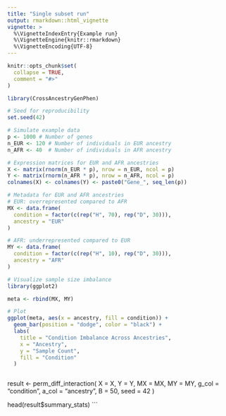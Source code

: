 ```yaml
---
title: "Single subset run"
output: rmarkdown::html_vignette
vignette: >
  %\VignetteIndexEntry{Example run}
  %\VignetteEngine{knitr::rmarkdown}
  %\VignetteEncoding{UTF-8}
---
```


```r
knitr::opts_chunk$set(
  collapse = TRUE,
  comment = "#>"
)
```

```r
library(CrossAncestryGenPhen)

# Seed for reproducibility
set.seed(42)

# Simulate example data
p <- 1000 # Number of genes
n_EUR <- 120 # Number of individuals in EUR ancestry
n_AFR <- 40  # Number of individuals in AFR ancestry

# Expression matrices for EUR and AFR ancestries
X <- matrix(rnorm(n_EUR * p), nrow = n_EUR, ncol = p)
Y <- matrix(rnorm(n_AFR * p), nrow = n_AFR, ncol = p)
colnames(X) <- colnames(Y) <- paste0("Gene_", seq_len(p))

# Metadata for EUR and AFR ancestries
# EUR: overrepresented compared to AFR
MX <- data.frame(
  condition = factor(c(rep("H", 70), rep("D", 30))),
  ancestry = "EUR"
)

# AFR: underrepresented compared to EUR
MY <- data.frame(
  condition = factor(c(rep("H", 10), rep("D", 30))),
  ancestry = "AFR"
)

# Visualize sample size imbalance
library(ggplot2)

meta <- rbind(MX, MY)

# Plot
ggplot(meta, aes(x = ancestry, fill = condition)) +
  geom_bar(position = "dodge", color = "black") +
  labs(
    title = "Condition Imbalance Across Ancestries",
    x = "Ancestry",
    y = "Sample Count",
    fill = "Condition"
  )
```

```r

```

result <- perm_diff_interaction(
  X = X, 
  Y = Y,
  MX = MX, 
  MY = MY,
  g_col = "condition",
  a_col = "ancestry",
  B = 50,
  seed = 42
)

head(result$summary_stats)
```